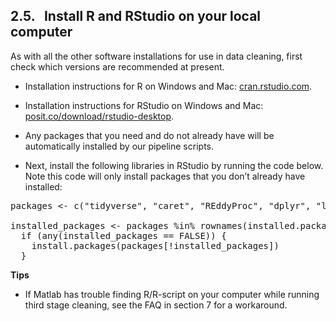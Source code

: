 ## 2.5. &nbsp; Install R and RStudio on your local computer

<link rel="stylesheet" href="css/style.css">

As with all the other software installations for use in data cleaning, first check which versions are recommended at present.

* Installation instructions for R on Windows and Mac: <a href="https://cran.rstudio.com/" target="_blank" rel="noopener noreferrer">cran.rstudio.com</a>.

* Installation instructions for RStudio on Windows and Mac: <a href="https://posit.co/download/rstudio-desktop/" target="_blank" rel="noopener noreferrer">posit.co/download/rstudio-desktop</a>.

* Any packages that you need and do not already have will be automatically installed by our pipeline scripts.

* Next, install the following libraries in RStudio by running the code below. Note this code will only install packages that you don't already have installed:

<pre>
packages <- c("tidyverse", "caret", "REddyProc", "dplyr", "lubridate", "data.table", "fs", "yaml", "rlist", "zoo", "reshape2", "stringr", "ranger", "caret", "ggplot2")
  
installed_packages <- packages %in% rownames(installed.packages())
  if (any(installed_packages == FALSE)) {
    install.packages(packages[!installed_packages])
  }</pre> 

 **Tips**
<ul>
   <li>If Matlab has trouble finding R/R-script on your computer while running third stage cleaning, see the FAQ in section 7 for a workaround.</li> 
</ul> 
